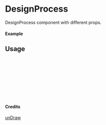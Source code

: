 
<Meta of={DesignProcess} title="unDraw/DesignProcess" />

# DesignProcess

DesignProcess component with different props.

#### Example

<Canvas of={DesignProcess.Primary} />

## Usage

```ts
import { DesignProcess } from "yadl-ui";

const Example = () => {
  return (
      <DesignProcess />
  );
};

export default Example;
```

#### Credits
[unDraw](https://undraw.co/illustrations)
